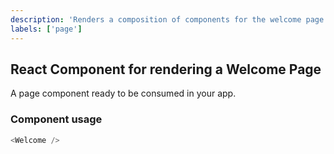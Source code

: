 ```yaml
---
description: 'Renders a composition of components for the welcome page'
labels: ['page']
---
```



## React Component for rendering a Welcome Page

A page component ready to be consumed in your app.

### Component usage

```js
<Welcome />
```
